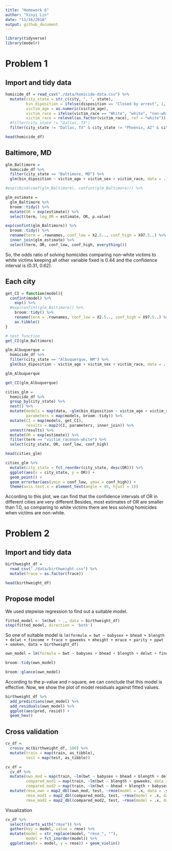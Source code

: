 ```yaml
---
title: "Homework 6"
author: "Xinyi Lin"
date: "11/16/2018"
output: github_document
---
```


```r
library(tidyverse)
library(modelr)
```

# Problem 1

## Import and tidy data

```r
homicide_df = read_csv("./data/homicide-data.csv") %>% 
  mutate(city_state = str_c(city, ", ", state), 
         bin_diposition = ifelse(disposition == "Closed by arrest", 1, 0),
         victim_age = as.numeric(victim_age),
         victim_race = ifelse(victim_race == "White", "white", "non-white"),
         victim_race = relevel(as.factor(victim_race), ref = "white")) %>% 
  #filter(city_state != "Dallas, TX")
  filter(city_state != "Dallas, TX" & city_state != "Phoenix, AZ" & city_state != "Kansas City, MO" & city_state != "Tulsa, AL")

head(homicide_df)
```

## Baltimore, MD

```r
glm_Baltimore =
  homicide_df %>% 
  filter(city_state == "Baltimore, MD") %>% 
  glm(bin_diposition ~ victim_age + victim_sex + victim_race, data = .,family = binomial()) 

#exp(cbind(coef(glm_Baltimore), confint(glm_Baltimore))) %>% 
```

```r
glm_estimate =
  glm_Baltimore %>% 
  broom::tidy() %>% 
  mutate(OR = exp(estimate)) %>%
  select(term, log_OR = estimate, OR, p.value) 

exp(confint(glm_Baltimore)) %>% 
  broom::tidy() %>% 
  rename(term = .rownames, conf_low = X2.5.., conf_high = X97.5..) %>% 
  inner_join(glm_estimate) %>% 
  select(term, OR, conf_low, conf_high, everything())
```

So, the odds ratio of solving homicides comparing non-white victims to white victims keeping all other variable fixed is 0.44 and the confidence interval is (0.31, 0.62).

## Each city

```r
get_CI = function(model){
  confint(model) %>% 
    exp() %>% 
  #exp(confint(glm_Baltimore)) %>% 
    broom::tidy() %>% 
    rename(term = .rownames, conf_low = X2.5.., conf_high = X97.5..) %>% 
    as.tibble()
}

# test function
get_CI(glm_Baltimore)   

glm_Albuquerque =
  homicide_df %>% 
  filter(city_state == "Albuquerque, NM") %>% 
  glm(bin_diposition ~ victim_age + victim_sex + victim_race, data = .,family = binomial()) 

glm_Albuquerque

get_CI(glm_Albuquerque)
```

```r
cities_glm =
  homicide_df %>% 
  group_by(city_state) %>% 
  nest() %>% 
  mutate(models = map(data, ~glm(bin_diposition ~ victim_age + victim_sex + victim_race, data = .x, family = binomial())), 
         parameters = map(models, broom::tidy)) %>% 
  mutate(CI = map(models, get_CI),
         results = map2(CI, parameters, inner_join)) %>% 
  unnest(results) %>% 
  mutate(OR = exp(estimate)) %>%
  filter(term == "victim_racenon-white") %>% 
  select(city_state, OR, conf_low, conf_high)

head(cities_glm)
```

```r
cities_glm %>% 
  mutate(city_state = fct_reorder(city_state, desc(OR))) %>% 
  ggplot(aes(x = city_state, y = OR)) +
  geom_point() +
  geom_errorbar(aes(ymin = conf_low, ymax = conf_high)) +
  theme(axis.text.x = element_text(angle = 45, hjust = 1))
```

According to this plot, we can find that the confidence intervals of OR in different cities are very different Besides, most estimates of OR are smaller than 1.0, so comparing to white victims there are less solving homicides when victims are non-white.

# Problem 2

## Import and tidy data

```r
birthweight_df =
  read_csv("./data/birthweight.csv") %>% 
  mutate(frace = as.factor(frace)) 

head(birthweight_df)
```

## Propose model

We used stepwise regression to find out a suitable model.

```r
fitted_model <- lm(bwt ~ ., data = birthweight_df)
step(fitted_model, direction = 'both')
```

So one of suitable model is `lm(formula = bwt ~ babysex + bhead + blength + delwt + fincome + frace + gaweeks + mheight + mrace + parity + ppwt + smoken, data = birthweight_df)`

```r
own_model = lm(formula = bwt ~ babysex + bhead + blength + delwt + fincome + frace + gaweeks + mheight + mrace + parity + ppwt + smoken, data = birthweight_df) 

broom::tidy(own_model)

broom::glance(own_model)
```

According to the p-value and r-square, we can conclude that this model is effective. Now, we show the plot of model residuals against fitted values.

```r
birthweight_df %>% 
  add_predictions(own_model) %>% 
  add_residuals(own_model) %>% 
  ggplot(aes(pred, resid)) +
  geom_hex()
```

## Cross validation 

```r
cv_df = 
  crossv_mc(birthweight_df, 100) %>% 
  mutate(train = map(train, as_tibble),
         test = map(test, as_tibble))
```

```r
cv_df = 
  cv_df %>% 
  mutate(own_mod = map(train, ~lm(bwt ~ babysex + bhead + blength + delwt + fincome + frace + gaweeks + mheight + mrace + parity + ppwt + smoken, data = .x)),
         compared_mod1 = map(train, ~lm(bwt ~ blength + gaweeks, data = .x)),
         compared_mod2 = map(train, ~lm(bwt ~ bhead + blength + babysex + bhead*blength + blength*babysex + babysex*bhead + bhead*blength*babysex, data = .x))) %>% 
  mutate(rmse_own = map2_dbl(own_mod, test, ~rmse(model = .x, data = .y)),
         rmse_mod1 = map2_dbl(compared_mod1, test, ~rmse(model = .x, data = .y)),
         rmse_mod2 = map2_dbl(compared_mod2, test, ~rmse(model = .x, data = .y)))
```

Visualization

```r
cv_df %>% 
  select(starts_with("rmse")) %>% 
  gather(key = model, value = rmse) %>% 
  mutate(model = str_replace(model, "rmse_", ""),
         model = fct_inorder(model)) %>% 
  ggplot(aes(x = model, y = rmse)) + geom_violin()
```

